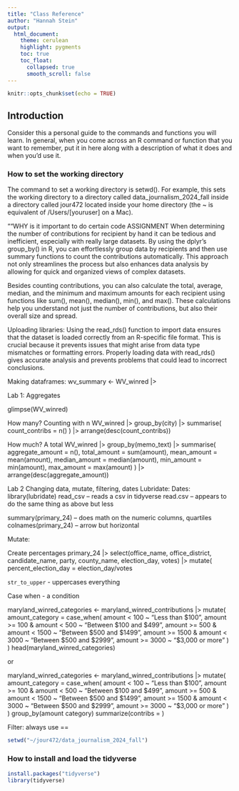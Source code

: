 ```yaml
---
title: "Class Reference"
author: "Hannah Stein"
output:
  html_document:
    theme: cerulean
    highlight: pygments
    toc: true
    toc_float:
      collapsed: true
      smooth_scroll: false
---
```


```r
knitr::opts_chunk$set(echo = TRUE)
```

## Introduction

Consider this a personal guide to the commands and functions you will learn. In general, when you come across an R command or function that you want to remember, put it in here along with a description of what it does and when you'd use it.

### How to set the working directory

The command to set a working directory is setwd(). For example, this sets the working directory to a directory called data_journalism_2024_fall inside a directory called jour472 located inside your home directory (the ~ is equivalent of /Users/[youruser] on a Mac).

""WHY is it important to do certain code ASSIGNMENT
When determining the number of contributions for recipient by hand it can be tedious and inefficient, especially with really large datasets. By using the dplyr's group_by() in R, you can effortlessly group data by recipients and then use summary functions to count the contributions automatically. This approach not only streamlines the process but also enhances data analysis by allowing for quick and organized views of complex datasets.

Besides counting contributions, you can also calculate the total, average, median, and the minimum and maximum amounts for each recipient using functions like sum(), mean(), median(), min(), and max(). These calculations help you understand not just the number of contributions, but also their overall size and spread.

Uploading libraries: Using the read_rds() function to import data ensures that the dataset is loaded correctly from an R-specific file format. This is crucial because it prevents issues that might arise from data type mismatches or formatting errors. Properly loading data with read_rds() gives accurate analysis and prevents problems that could lead to incorrect conclusions.

Making dataframes:
wv_summary <- WV_winred |>

Lab 1: 
Aggregates

glimpse(WV_winred)

How many? Counting with n
WV_winred |>
  group_by(city) |>
  summarise(
    count_contribs = n()
  ) |>
  arrange(desc(count_contribs))
  
How much? A total
WV_winred |>
  group_by(memo_text) |>
  summarise(
    aggregate_amount = n(),
    total_amount = sum(amount),
    mean_amount = mean(amount),
    median_amount = median(amount),
    min_amount = min(amount),
    max_amount = max(amount)
  ) |>
  arrange(desc(aggregate_amount))
  
  
  
  Lab 2
  Changing data, mutate, filtering, dates
  Lubridate: Dates: library(lubridate)
  read_csv -- reads a csv in tidyverse
  read.csv -- appears to do the same thing as above but less
  
  summary(primary_24) -- does math on the numeric columns, quartiles
colnames(primary_24) -- arrow but horizontal

Mutate: 

Create percentages
primary_24 |>
  select(office_name, office_district, candidate_name, party, county_name, election_day, votes) |>
  mutate(
  percent_election_day = election_day/votes
  
  `str_to_upper` - uppercases everything
  
  Case when - a condition
  
  maryland_winred_categories <- maryland_winred_contributions |>
  mutate(
    amount_category = case_when(
        amount < 100 ~ "Less than $100",
        amount >= 100 & amount < 500 ~ "Between $100 and $499",
        amount >= 500 & amount < 1500 ~ "Between $500 and $1499",
        amount >= 1500 & amount < 3000 ~ "Between $500 and $2999",
        amount >= 3000 ~ "$3,000 or more"
      )
  )
head(maryland_winred_categories)

or 

maryland_winred_categories <- maryland_winred_contributions |>
  mutate(
    amount_category = case_when(
        amount < 100 ~ "Less than $100",
        amount >= 100 & amount < 500 ~ "Between $100 and $499",
        amount >= 500 & amount < 1500 ~ "Between $500 and $1499",
        amount >= 1500 & amount < 3000 ~ "Between $500 and $2999",
        amount >= 3000 ~ "$3,000 or more"
      )
  )
group_by(amount category) 
summarize(contribs = )

Filter: always use ==
```r
setwd("~/jour472/data_journalism_2024_fall")
```

### How to install and load the tidyverse

```r
install.packages("tidyverse")
library(tidyverse)
```
